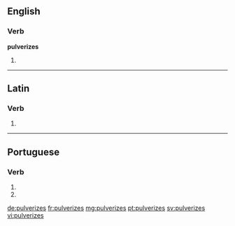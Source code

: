 ==English==

===Verb===
'''pulverizes'''

# {{third-person singular of|pulverize}}

----

==Latin==

===Verb===
{{la-verb-form|pulverīzēs}}

# {{conjugation of|pulverizo|pulverīzō|2|s|pres|act|sub|lang=la}}

----

==Portuguese==

===Verb===
{{pt-verb-form}}

# {{pt-verb form of|pulverizar|ar|subjunctive|present|singular|second}}
# {{pt-verb form of|pulverizar|ar|imperative|negative|singular|second}}

[[de:pulverizes]]
[[fr:pulverizes]]
[[mg:pulverizes]]
[[pt:pulverizes]]
[[sv:pulverizes]]
[[vi:pulverizes]]